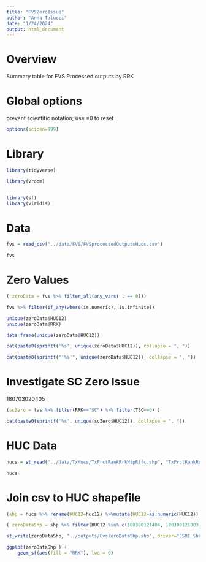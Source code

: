 ```yaml
---
title: "FVSZeroIssue"
author: "Anna Talucci"
date: "1/24/2024"
output: html_document
---
```



# Overview
Summary table for FVS Processed outputs by RRK

# Global options
prevent scientific notation; use =0 to reset
```r
options(scipen=999)
```

# Library
```r
library(tidyverse)

library(vroom)


library(sf)
library(viridis)
```


# Data

```r
fvs = read_csv("../data/FVS/FVSprocessedOutputsHucs.csv")
```

```r
fvs
```

# Zero Values

```r
( zeroData = fvs %>% filter_all(any_vars( . == 0)))
```
```r
fvs %>% filter(if_any(where(is.numeric), is.infinite))
```
```r
unique(zeroData$HUC12)
unique(zeroData$RRK)
```
```r
data_frame(unique(zeroData$HUC12))
```
```r
cat(paste0(sprintf('%s', unique(zeroData$HUC12)), collapse = ", "))
```

```r
cat(paste0(sprintf("'%s'", unique(zeroData$HUC12)), collapse = ", "))
```

# Investigate SC Zero Issue
180703020405
```r
(scZero = fvs %>% filter(RRK=="SC") %>% filter(TSC==0) )

cat(paste0(sprintf('%s', unique(scZero$HUC12)), collapse = ", "))

```

# HUC Data
```r
hucs = st_read("../data/TxHucs/TxPrctRankRrkWipRffc.shp", "TxPrctRankRrkWipRffc")
```
```r
hucs
```
# Join csv to HUC shapefile
```r
(shp = hucs %>% rename(HUC12=huc12) %>%mutate(HUC12=as.numeric(HUC12)) %>% full_join(fvs, by='HUC12') )
```

```r
( zeroDataShp = shp %>% filter(HUC12 %in% c(180300121404, 180300121803, 180300122201, 180300121901, 180902050302, 180902050402, 180902060503, 180600140102, 180600140103, 180600140201, 180600140202, 180701070002, 180701070003, 180701070004, 181002010703, 181002010704, 181002020304, 181002030501, 181002030502, 181002041002)))
```
```r
st_write(zeroDataShp, "../outputs/FvsZeroDataShp.shp", driver="ESRI Shapefile")
```
```r

ggplot(zeroDataShp ) +
    geom_sf(aes(fill = "RRK"), lwd = 0)
```